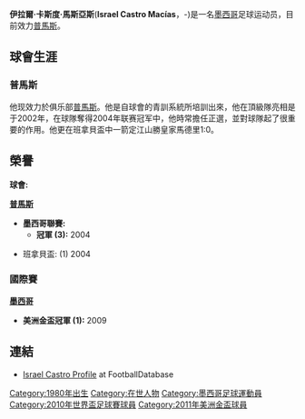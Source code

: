 {{Infobox Football biography 2
|           playername = 卡斯度
|                image = [[File:Israel_Castro_Macías.jpg|240px]]
|             fullname = Israel Castro Macías
|          dateofbirth = {{birth date and age|1980|12|20}}
|          cityofbirth = [[墨西哥城|墨西哥城]]
|       countryofbirth = [[墨西哥|墨西哥]]
|               height = {{height|m=1.76}}
|             position = [[中場|中場]]
|          currentclub = [[国立自治大学俱乐部|普馬斯]]
|           clubnumber = 5
|          youthyears1 = 
|          youthclubs1 = 
|               years1 = 2002–
|               clubs1 = [[国立自治大学俱乐部|普馬斯]]
|                caps1 = 281
|               goals1 = 9
|       nationalyears1 = 2007–
|        nationalteam1 = [[墨西哥國家足球隊|墨西哥]]
|        nationalcaps1 = 31
|       nationalgoals1 = 1
}}
'''伊拉爾·卡斯度·馬斯亞斯'''('''Israel Castro Macías'''，{{birth date|1980|12|20}}-)是一名[[墨西哥|墨西哥]]足球运动员，目前效力[[国立自治大学俱乐部|普馬斯]]。

==球會生涯==
===普馬斯===
他现效力於俱乐部[[国立自治大学俱乐部|普馬斯]]。他是自球會的青訓系統所培訓出來，他在頂級隊亮相是于2002年，在球隊奪得2004年联赛冠军中，他時常擔任正選，並對球隊起了很重要的作用。他更在班拿貝盃中一箭定江山勝皇家馬德里1:0。

==榮譽==
'''球會:'''

{{flagicon|Mexico}} '''[[国立自治大学俱乐部|普馬斯]]'''
*'''墨西哥聯賽:''' 
**'''冠軍 (3):''' 2004

*班拿貝盃: (1) 2004

===國際賽===
{{flagicon|Mexico}} '''[[墨西哥國家足球隊|墨西哥]]'''
*'''美洲金盃冠軍 (1):''' 2009

==連結==
* [http://www.footballdatabase.com/index.php?page=player&Id=7795&pn=Israel_Castro_Macías Israel Castro Profile] {{Wayback|url=http://www.footballdatabase.com/index.php?page=player&Id=7795&pn=Israel_Castro_Mac%C3%ADas |date=20190515122017 }} at FootballDatabase

{{2010年世界盃足球賽墨西哥參賽名單}}

{{DEFAULTSORT:Castro, Israel}}
[[Category:1980年出生|Category:1980年出生]]
[[Category:在世人物|Category:在世人物]]
[[Category:墨西哥足球運動員|Category:墨西哥足球運動員]]
[[Category:2010年世界盃足球賽球員|Category:2010年世界盃足球賽球員]]
[[Category:2011年美洲金盃球員|Category:2011年美洲金盃球員]]